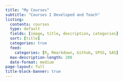 ```yaml
---
title: "My Courses"
subtitle: "Courses I Developed and Teach"
listing: 
  contents: courses
  type: default
  fields: [image, title, description, categories]
  sort: [title] 
  categories: true
  feed:
    categories: [R, Rmarkdown, Github, SPSS, SAS]
  max-description-length: 200
  date-format: medium
page-layout: full
title-block-banner: true
---
```


